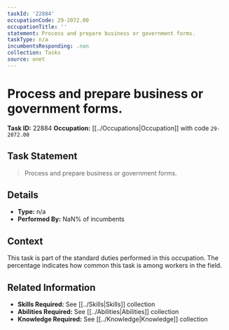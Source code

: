 ```yaml
---
taskId: '22884'
occupationCode: 29-2072.00
occupationTitle: ''
statement: Process and prepare business or government forms.
taskType: n/a
incumbentsResponding: .nan
collection: Tasks
source: onet
---
```

# Process and prepare business or government forms.

**Task ID:** 22884
**Occupation:** [[../Occupations|Occupation]] with code `29-2072.00`

## Task Statement

> Process and prepare business or government forms.

## Details

- **Type:** n/a
- **Performed By:** NaN% of incumbents

## Context

This task is part of the standard duties performed in this occupation. The percentage indicates how common this task is among workers in the field.

## Related Information

- **Skills Required:** See [[../Skills|Skills]] collection
- **Abilities Required:** See [[../Abilities|Abilities]] collection
- **Knowledge Required:** See [[../Knowledge|Knowledge]] collection

